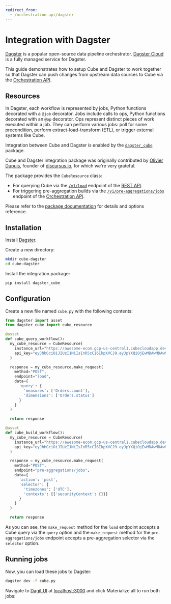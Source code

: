 ```yaml
---
redirect_from:
  - /orchestration-api/dagster
---
```


# Integration with Dagster

[Dagster][dagster] is a popular open-source data pipeline orchestrator. [Dagster
Cloud][dagster-cloud] is a fully managed service for Dagster.

This guide demonstrates how to setup Cube and Dagster to work together so that
Dagster can push changes from upstream data sources to Cube via the
[Orchestration API][ref-orchestration-api].

## Resources

In Dagster, each workflow is represented by jobs, Python functions decorated
with a `@job` decorator. Jobs include calls to ops, Python functions decorated
with an `@op` decorator. Ops represent distinct pieces of work executed within a
job. They can perform various jobs: poll for some precondition, perform
extract-load-transform (ETL), or trigger external systems like Cube.

Integration between Cube and Dagster is enabled by the
[`dagster_cube`][github-dagster-cube] package.

<InfoBox>

Cube and Dagster integration package was originally contributed by
[Olivier Dupuis](https://github.com/olivierdupuis), founder of
[discursus.io](https://www.discursus.io), for which we're very grateful.

</InfoBox>

The package provides the `CubeResource` class:

- For querying Cube via the [`/v1/load`][ref-load-endpoint] endpoint of the
  [REST API][ref-rest-api].
- For triggering pre-aggregation builds via the
  [`/v1/pre-aggregations/jobs`][ref-ref-jobs-endpoint] endpoint of the
  [Orchestration API][ref-orchestration-api].

Please refer to the [package documentation][github-dagster-cube-docs] for
details and options reference.

## Installation

Install [Dagster][dagster-docs-install].

Create a new directory:

```bash
mkdir cube-dagster
cd cube-dagster
```

Install the integration package:

```bash
pip install dagster_cube
```

## Configuration

Create a new file named `cube.py` with the following contents:

```python
from dagster import asset
from dagster_cube import cube_resource

@asset
def cube_query_workflow():
  my_cube_resource = CubeResource(
    instance_url="https://awesome-ecom.gcp-us-central1.cubecloudapp.dev/cubejs-api/v1/",
    api_key="eyJhbGciOiJIUzI1NiIsInR5cCI6IkpXVCJ9.eyJpYXQiOjEwMDAwMDAwMDAsImV4cCI6NTAwMDAwMDAwMH0.OHZOpOBVKr-sCwn8sbZ5UFsqI3uCs6e4omT7P6WVMFw"
  )

  response = my_cube_resource.make_request(
    method="POST",
    endpoint="load",
    data={
      'query': {
        'measures': ['Orders.count'],
        'dimensions': ['Orders.status']
      }
    }
  )

  return response

@asset
def cube_build_workflow():
  my_cube_resource = CubeResource(
    instance_url="https://awesome-ecom.gcp-us-central1.cubecloudapp.dev/cubejs-api/v1/",
    api_key="eyJhbGciOiJIUzI1NiIsInR5cCI6IkpXVCJ9.eyJpYXQiOjEwMDAwMDAwMDAsImV4cCI6NTAwMDAwMDAwMH0.OHZOpOBVKr-sCwn8sbZ5UFsqI3uCs6e4omT7P6WVMFw"
  )

  response = my_cube_resource.make_request(
    method="POST",
    endpoint="pre-aggregations/jobs",
    data={
      'action': 'post',
      'selector': {
        'timezones': ['UTC'],
        'contexts': [{'securityContext': {}}]
      }
    }
  )

  return response
```

As you can see, the `make_request` method for the `load` endpoint accepts a Cube
query via the `query` option and the `make_request` method for the
`pre-aggregations/jobs` endpoint accepts a pre-aggregation selector via the
`selector` option.

## Running jobs

Now, you can load these jobs to Dagster:

```bash
dagster dev -f cube.py
```

Navigate to [Dagit UI][dagster-docs-dagit] at
[localhost:3000](http://localhost:3000) and click <Btn>Materialize all</Btn> to
run both jobs:

<Screenshot src="https://ucarecdn.com/948e700f-92c5-4103-ad27-4c3db1bc9e49/" />

[dagster]: https://dagster.io
[dagster-cloud]: https://dagster.io/cloud
[dagster-docs-install]: https://docs.dagster.io/getting-started/install
[dagster-docs-dagit]: https://docs.dagster.io/concepts/dagit/dagit
[github-dagster-cube]: https://github.com/discursus-data/dagster-cube
[github-dagster-cube-docs]:
  https://github.com/discursus-data/dagster-cube/blob/main/README.md
[ref-load-endpoint]: /reference/rest-api#v-1-load
[ref-ref-jobs-endpoint]: /reference/rest-api#v-1-pre-aggregations-jobs
[ref-rest-api]: /product/apis-integrations/rest-api
[ref-orchestration-api]: /product/apis-integrations/orchestration-api

